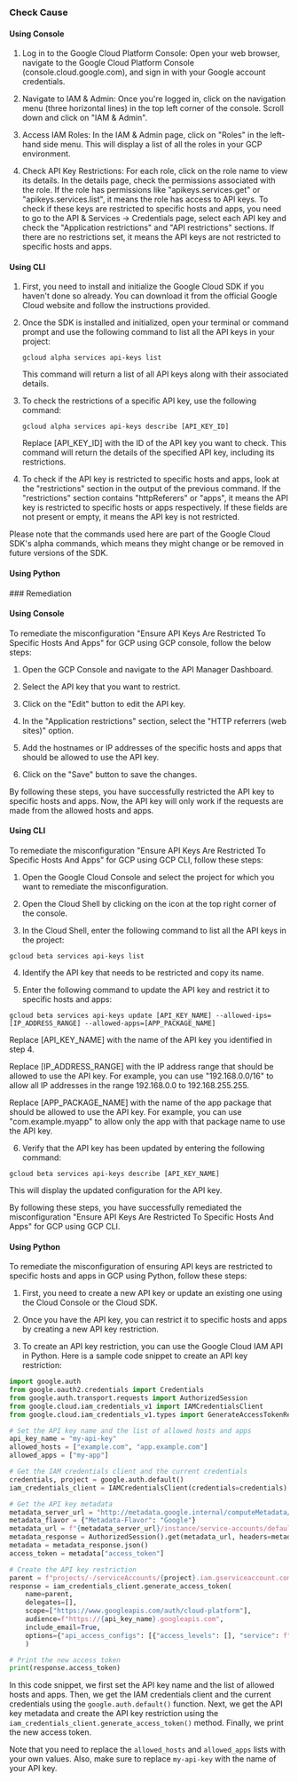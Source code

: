 

<Tabs><Tab title='Cause'>
### Check Cause

#### Using Console

1. Log in to the Google Cloud Platform Console: Open your web browser, navigate to the Google Cloud Platform Console (console.cloud.google.com), and sign in with your Google account credentials.

2. Navigate to IAM & Admin: Once you're logged in, click on the navigation menu (three horizontal lines) in the top left corner of the console. Scroll down and click on "IAM & Admin".

3. Access IAM Roles: In the IAM & Admin page, click on "Roles" in the left-hand side menu. This will display a list of all the roles in your GCP environment.

4. Check API Key Restrictions: For each role, click on the role name to view its details. In the details page, check the permissions associated with the role. If the role has permissions like "apikeys.services.get" or "apikeys.services.list", it means the role has access to API keys. To check if these keys are restricted to specific hosts and apps, you need to go to the API & Services -> Credentials page, select each API key and check the "Application restrictions" and "API restrictions" sections. If there are no restrictions set, it means the API keys are not restricted to specific hosts and apps.

#### Using CLI

1. First, you need to install and initialize the Google Cloud SDK if you haven't done so already. You can download it from the official Google Cloud website and follow the instructions provided.

2. Once the SDK is installed and initialized, open your terminal or command prompt and use the following command to list all the API keys in your project:

   ```
   gcloud alpha services api-keys list
   ```

   This command will return a list of all API keys along with their associated details.

3. To check the restrictions of a specific API key, use the following command:

   ```
   gcloud alpha services api-keys describe [API_KEY_ID]
   ```

   Replace [API_KEY_ID] with the ID of the API key you want to check. This command will return the details of the specified API key, including its restrictions.

4. To check if the API key is restricted to specific hosts and apps, look at the "restrictions" section in the output of the previous command. If the "restrictions" section contains "httpReferers" or "apps", it means the API key is restricted to specific hosts or apps respectively. If these fields are not present or empty, it means the API key is not restricted.

Please note that the commands used here are part of the Google Cloud SDK's alpha commands, which means they might change or be removed in future versions of the SDK.

#### Using Python



</Tab>

<Tab title='Remediation'>
### Remediation

#### Using Console

To remediate the misconfiguration "Ensure API Keys Are Restricted To Specific Hosts And Apps" for GCP using GCP console, follow the below steps:

1. Open the GCP Console and navigate to the API Manager Dashboard.

2. Select the API key that you want to restrict.

3. Click on the "Edit" button to edit the API key.

4. In the "Application restrictions" section, select the "HTTP referrers (web sites)" option.

5. Add the hostnames or IP addresses of the specific hosts and apps that should be allowed to use the API key.

6. Click on the "Save" button to save the changes.

By following these steps, you have successfully restricted the API key to specific hosts and apps. Now, the API key will only work if the requests are made from the allowed hosts and apps.

#### Using CLI

To remediate the misconfiguration "Ensure API Keys Are Restricted To Specific Hosts And Apps" for GCP using GCP CLI, follow these steps:

1. Open the Google Cloud Console and select the project for which you want to remediate the misconfiguration.

2. Open the Cloud Shell by clicking on the icon at the top right corner of the console.

3. In the Cloud Shell, enter the following command to list all the API keys in the project:

```
gcloud beta services api-keys list
```

4. Identify the API key that needs to be restricted and copy its name.

5. Enter the following command to update the API key and restrict it to specific hosts and apps:

```
gcloud beta services api-keys update [API_KEY_NAME] --allowed-ips=[IP_ADDRESS_RANGE] --allowed-apps=[APP_PACKAGE_NAME]
```

Replace [API_KEY_NAME] with the name of the API key you identified in step 4.

Replace [IP_ADDRESS_RANGE] with the IP address range that should be allowed to use the API key. For example, you can use "192.168.0.0/16" to allow all IP addresses in the range 192.168.0.0 to 192.168.255.255.

Replace [APP_PACKAGE_NAME] with the name of the app package that should be allowed to use the API key. For example, you can use "com.example.myapp" to allow only the app with that package name to use the API key.

6. Verify that the API key has been updated by entering the following command:

```
gcloud beta services api-keys describe [API_KEY_NAME]
```

This will display the updated configuration for the API key.

By following these steps, you have successfully remediated the misconfiguration "Ensure API Keys Are Restricted To Specific Hosts And Apps" for GCP using GCP CLI.

#### Using Python

To remediate the misconfiguration of ensuring API keys are restricted to specific hosts and apps in GCP using Python, follow these steps:

1. First, you need to create a new API key or update an existing one using the Cloud Console or the Cloud SDK.

2. Once you have the API key, you can restrict it to specific hosts and apps by creating a new API key restriction.

3. To create an API key restriction, you can use the Google Cloud IAM API in Python. Here is a sample code snippet to create an API key restriction:

```python
import google.auth
from google.oauth2.credentials import Credentials
from google.auth.transport.requests import AuthorizedSession
from google.cloud.iam_credentials_v1 import IAMCredentialsClient
from google.cloud.iam_credentials_v1.types import GenerateAccessTokenRequest

# Set the API key name and the list of allowed hosts and apps
api_key_name = "my-api-key"
allowed_hosts = ["example.com", "app.example.com"]
allowed_apps = ["my-app"]

# Get the IAM credentials client and the current credentials
credentials, project = google.auth.default()
iam_credentials_client = IAMCredentialsClient(credentials=credentials)

# Get the API key metadata
metadata_server_url = "http://metadata.google.internal/computeMetadata/v1/"
metadata_flavor = {"Metadata-Flavor": "Google"}
metadata_url = f"{metadata_server_url}/instance/service-accounts/default/token"
metadata_response = AuthorizedSession().get(metadata_url, headers=metadata_flavor)
metadata = metadata_response.json()
access_token = metadata["access_token"]

# Create the API key restriction
parent = f"projects/-/serviceAccounts/{project}.iam.gserviceaccount.com"
response = iam_credentials_client.generate_access_token(
    name=parent,
    delegates=[],
    scope=["https://www.googleapis.com/auth/cloud-platform"],
    audience=f"https://{api_key_name}.googleapis.com",
    include_email=True,
    options={"api_access_configs": [{"access_levels": [], "service": f"{api_key_name}.googleapis.com", "method": "*", "locations": allowed_hosts, "condition": {"expression": f"request.path.startsWith('/{app}/')"}}]},
    )

# Print the new access token
print(response.access_token)
```

In this code snippet, we first set the API key name and the list of allowed hosts and apps. Then, we get the IAM credentials client and the current credentials using the `google.auth.default()` function. Next, we get the API key metadata and create the API key restriction using the `iam_credentials_client.generate_access_token()` method. Finally, we print the new access token.

Note that you need to replace the `allowed_hosts` and `allowed_apps` lists with your own values. Also, make sure to replace `my-api-key` with the name of your API key.


</Tab>
</Tabs>